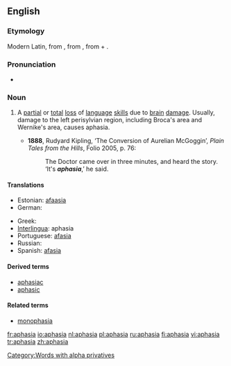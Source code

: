 ==English==
{{wikipedia}}
===Etymology===
Modern Latin, from {{AGr.}} {{term|ἀφασία||sc=polytonic}}, from {{term|ἄφατος||speechless|sc=polytonic}}, from {{term|ἀ-||[[a-]]|sc=polytonic}} + {{term|φάσις||speech|sc=polytonic}}.

===Pronunciation===
*{{IPA|/əˈfeɪzɪə/}}

===Noun===
{{en-noun|-}}

# {{pathology}} A [[partial]] or [[total]] [[loss]] of [[language]] [[skill]]s due to [[brain]] [[damage]]. Usually, damage to the left perisylvian region, including Broca's area and Wernike's area, causes aphasia.
#*'''1888''', Rudyard Kipling, ‘The Conversion of Aurelian McGoggin’, ''Plain Tales from the Hills'', Folio 2005, p. 76:
#*:The Doctor came over in three minutes, and heard the story.  ‘It's '''''aphasia''''',’ he said.

====Translations====
{{trans-top|pathological speech disorder}}
* Estonian: [[afaasia]]
* German: {{t+|de|Aphasie|f}}
{{trans-mid}}
* Greek: {{t|el|αφασία|f|sc=Grek}}
* [[Interlingua]]: aphasia
* Portuguese: [[afasia]] {{f}}
* Russian: {{t|ru|афазия|f|sc=Cyrl}}
* Spanish: [[afasia]] {{f}}
{{trans-bottom}}

====Derived terms====
* [[aphasiac]]
* [[aphasic]]

====Related terms====
* [[monophasia]]

[[Category:Words with alpha privatives]]

[[fr:aphasia]]
[[io:aphasia]]
[[nl:aphasia]]
[[pl:aphasia]]
[[ru:aphasia]]
[[fi:aphasia]]
[[vi:aphasia]]
[[tr:aphasia]]
[[zh:aphasia]]